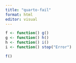 ```yaml
---
title: "quarto-fail"
format: html
editor: visual
---
```


```r
f <- function() g()
g <- function() h()
h <- function() i()
i <- function() stop("Error")
```

```r
f()
```